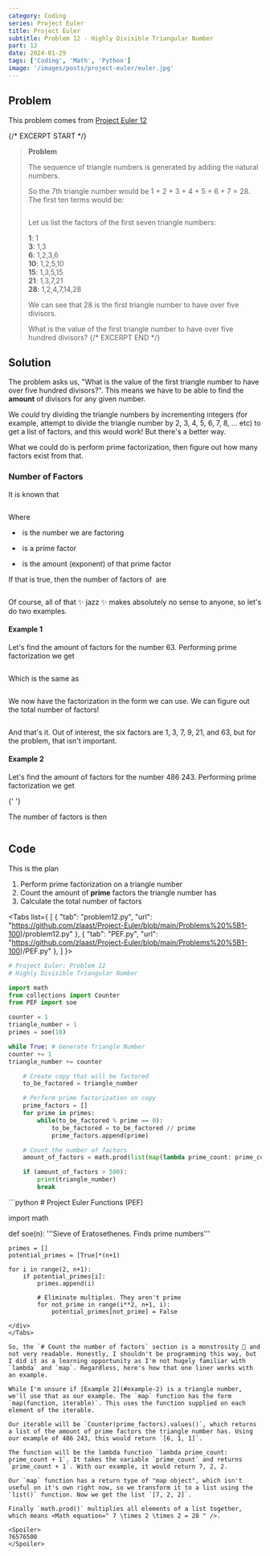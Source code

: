 ```yaml
---
category: Coding
series: Project Euler
title: Project Euler
subtitle: Problem 12 - Highly Divisible Triangular Number
part: 12
date: 2024-01-29
tags: ['Coding', 'Math', 'Python']
image: '/images/posts/project-euler/euler.jpg'
---
```



## Problem

This problem comes from [Project Euler 12](https://projecteuler.net/problem=12)

{/* EXCERPT START */}
> **Problem**
>
> The sequence of triangle numbers is generated by adding the natural numbers.
>
> So the 7th triangle number would be 1 + 2 + 3 + 4 + 5 + 6 + 7 = 28. The first ten terms would be:
>
> <Math inline="false" equation="1, 3, 6, 10, 15, 21, 28, 36, 45, 55, ... " />
>
> Let us list the factors of the first seven triangle numbers:
>
> <div class="text-xl"><strong>1</strong>: 1</div>
> <div class="text-xl"><strong>3</strong>: 1,3</div>
> <div class="text-xl"><strong>6</strong>: 1,2,3,6</div>
> <div class="text-xl"><strong>10</strong>: 1,2,5,10</div>
> <div class="text-xl"><strong>15</strong>: 1,3,5,15</div>
> <div class="text-xl"><strong>21</strong>: 1,3,7,21</div>
> <div class="text-xl"><strong>28</strong>: 1,2,4,7,14,28</div>
>
> We can see that 28 is the first triangle number to have over five divisors.
>
> What is the value of the first triangle number to have over five hundred divisors?
{/* EXCERPT END */}

## Solution
The problem asks us, "What is the value of the first triangle number to have over five hundred divisors?". 
This means we have to be able to find the **amount** of divisors for any given number.

We *could* try dividing the triangle numbers by incrementing integers (for example, attempt to divide the triangle number by 2, 3, 4, 5, 6, 7, 8, ... etc) 
to get a list of factors, and this would work! But there's a better way.

What we could do is perform prime factorization, then figure out how many factors exist from that.

### Number of Factors
It is known that

<Math
	inline="false"
	equation="\alpha = p_0^{x_0} \times p_1^{x_1} \times p_2^{x_2} \times ... \times p_n^{x_m} "
/>

Where

- <Math equation=" \alpha " /> is the number we are factoring

- <Math equation=" p_n " /> is a prime factor

- <Math equation=" x_m " /> is the amount (exponent) of that prime factor

If that is true, then the number of factors of <Math equation="\alpha" /> are

<Math
	inline="false"
	equation=" F = (x_0 + 1) \times (x_1 + 1) \times (x_2 + 1) \times ... \times (x_m + 1) "
/>

Of course, all of that ✨ jazz ✨ makes absolutely no sense to anyone, so let's do two examples.

#### Example 1
Let's find the amount of factors for the number 63. Performing prime factorization we get

<Math inline="false" equation=" 63 = 3 \times 3 \times 7  " />

Which is the same as

<Math inline="false" equation=" 63 = 3^2 \times 7^1 " />

We now have the factorization in the form we can use. We can figure out the total number of factors!

<Math inline="false" equation=" F = (2 + 1) \times (1 + 1)  = 6 " />

And that's it. Out of interest, the six factors are 1, 3, 7, 9, 21, and 63, but for the problem, that isn't important.

#### Example 2
Let's find the amount of factors for the number 486 243. Performing prime factorization we get

<Math inline="false" equation=" 486 243 = 3^6 \times 23^1 \times 29^1 " />{' '}

The number of factors is then

<Math inline="false" equation=" F = (6 + 1) \times (1 + 1) \times (1 + 1) = 28 " />

## Code
This is the plan

1. Perform prime factorization on a triangle number
2. Count the amount of **prime** factors the triangle number has
3. Calculate the total number of factors

<Tabs list={
    [
        {
            "tab": "problem12.py",
            "url": "https://github.com/zlaast/Project-Euler/blob/main/Problems%20%5B1-100)/problem12.py"
        },
        {
            "tab": "PEF.py",
            "url": "https://github.com/zlaast/Project-Euler/blob/main/Problems%20%5B1-100)/PEF.py"
        },
    ]
}>
<div class="tab-content" id="problem12.py">

```python
# Project Euler: Problem 12
# Highly Divisible Triangular Number

import math
from collections import Counter
from PEF import soe

counter = 1
triangle_number = 1
primes = soe(10)

while True: # Generate Triangle Number
counter += 1
triangle_number += counter

    # Create copy that will be factored
    to_be_factored = triangle_number

    # Perform prime factorization on copy
    prime_factors = []
    for prime in primes:
        while(to_be_factored % prime == 0):
            to_be_factored = to_be_factored // prime
            prime_factors.append(prime)

    # Count the number of factors
    amount_of_factors = math.prod(list(map(lambda prime_count: prime_count + 1, Counter(prime_factors).values())))

    if (amount_of_factors > 500):
        print(triangle_number)
        break

```
</div>

<div class="tab-content" id="PEF.py">
```python
# Project Euler Functions (PEF)

import math

def soe(n):
    '''Sieve of Eratosethenes. Finds prime numbers'''

    primes = []
    potential_primes = [True]*(n+1)

    for i in range(2, n+1):
        if potential_primes[i]:
            primes.append(i)

            # Eliminate multiples. They aren't prime
            for not_prime in range(i**2, n+1, i):
                potential_primes[not_prime] = False
```
</div>
</Tabs>

So, the `# Count the number of factors` section is a monstrosity 👹 and not very readable. Honestly, I shouldn't be programming this way, but I did it as a learning opportunity as I'm not hugely familiar with `lambda` and `map`. Regardless, here's how that one liner works with an example.

While I'm unsure if [Example 2](#example-2) is a triangle number, we'll use that as our example. The `map` function has the form `map(function, iterable)`. This uses the function supplied on each element of the iterable.

Our iterable will be `Counter(prime_factors).values()`, which returns a list of the amount of prime factors the triangle number has. Using our example of 486 243, this would return `[6, 1, 1]`.

The function will be the lambda function `lambda prime_count: prime_count + 1`. It takes the variable `prime_count` and returns `prime_count + 1`. With our example, it would return 7, 2, 2.

Our `map` function has a return type of "map object", which isn't useful on it's own right now, so we transform it to a list using the `list()` function. Now we get the list `[7, 2, 2]`.

Finally `math.prod()` multiplies all elements of a list together, which means <Math equation=" 7 \times 2 \times 2 = 28 " />.

<Spoiler>
76576500
</Spoiler>